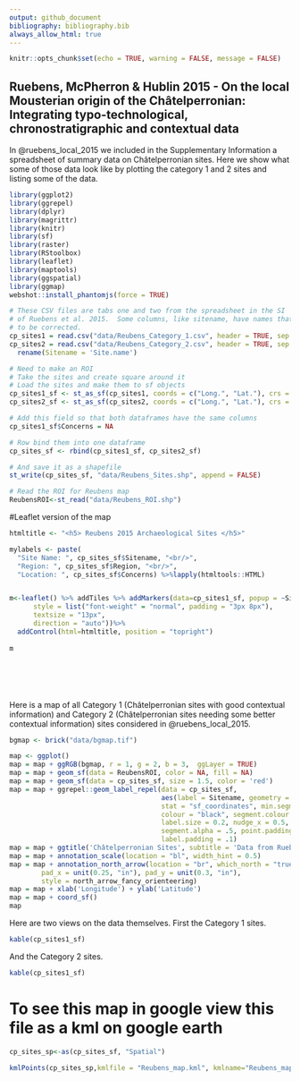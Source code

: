 ```yaml
---
output: github_document
bibliography: bibliography.bib
always_allow_html: true
---
```


```r

knitr::opts_chunk$set(echo = TRUE, warning = FALSE, message = FALSE)

```


## Ruebens, McPherron & Hublin 2015 - On the local Mousterian origin of the Châtelperronian: Integrating typo-technological, chronostratigraphic and contextual data

In @ruebens_local_2015 we included in the Supplementary Information a spreadsheet of summary data on Châtelperronian sites.  Here we show what some of those data look like by plotting the category 1 and 2 sites and listing some of the data.

```r

library(ggplot2)
library(ggrepel)
library(dplyr)
library(magrittr)
library(knitr)
library(sf)
library(raster)
library(RStoolbox)
library(leaflet)
library(maptools)
library(ggspatial)
library(ggmap)
webshot::install_phantomjs(force = TRUE)

# These CSV files are tabs one and two from the spreadsheet in the SI
# of Ruebens et al. 2015.  Some columns, like sitename, have names that need 
# to be corrected.
cp_sites1 = read.csv("data/Reubens_Category_1.csv", header = TRUE, sep = ',')%>%rename(Sitename = 'Site.name')
cp_sites2 = read.csv("data/Reubens_Category_2.csv", header = TRUE, sep = ',') %>%
  rename(Sitename = 'Site.name')

```


```r

# Need to make an ROI
# Take the sites and create square around it
# Load the sites and make them to sf objects 
cp_sites1_sf <- st_as_sf(cp_sites1, coords = c("Long.", "Lat."), crs = 4326, agr = "constant")
cp_sites2_sf <- st_as_sf(cp_sites2, coords = c("Long.", "Lat."), crs = 4326, agr = "constant")

# Add this field so that both dataframes have the same columns
cp_sites1_sf$Concerns = NA

# Row bind them into one dataframe
cp_sites_sf <- rbind(cp_sites1_sf, cp_sites2_sf)

# And save it as a shapefile
st_write(cp_sites_sf, "data/Reubens_Sites.shp", append = FALSE)

# Read the ROI for Reubens map 
ReubensROI<-st_read("data/Reubens_ROI.shp")

```

#Leaflet version of the map

```r

htmltitle <- "<h5> Reubens 2015 Archaeological Sites </h5>"

mylabels <- paste(
  "Site Name: ", cp_sites_sf$Sitename, "<br/>",
  "Region: ", cp_sites_sf$Region, "<br/>",
  "Location: ", cp_sites_sf$Concerns) %>%lapply(htmltools::HTML)


m<-leaflet() %>% addTiles %>% addMarkers(data=cp_sites1_sf, popup = ~Sitename,label=mylabels,labelOptions = labelOptions( 
      style = list("font-weight" = "normal", padding = "3px 8px"), 
      textsize = "13px", 
      direction = "auto"))%>%
  addControl(html=htmltitle, position = "topright")
  
m







```


Here is a map of all Category 1 (Châtelperronian sites with good contextual information) and Category 2 (Châtelperronian sites needing some better contextual information) sites considered in @ruebens_local_2015.

```r

bgmap <- brick("data/bgmap.tif")

map <- ggplot()
map = map + ggRGB(bgmap, r = 1, g = 2, b = 3,  ggLayer = TRUE)
map = map + geom_sf(data = ReubensROI, color = NA, fill = NA)
map = map + geom_sf(data = cp_sites_sf, size = 1.5, color = 'red')
map = map + ggrepel::geom_label_repel(data = cp_sites_sf,
                                      aes(label = Sitename, geometry = geometry),
                                      stat = "sf_coordinates", min.segment.length = 0,
                                      colour = "black", segment.colour = "black",
                                      label.size = 0.2, nudge_x = 0.5, size = 1,
                                      segment.alpha = .5, point.padding = .1,
                                      label.padding = .1)
map = map + ggtitle('Châtelperronian Sites', subtitle = 'Data from Ruebens et al. 2015')
map = map + annotation_scale(location = "bl", width_hint = 0.5) 
map = map + annotation_north_arrow(location = "br", which_north = "true", 
        pad_x = unit(0.25, "in"), pad_y = unit(0.3, "in"),
        style = north_arrow_fancy_orienteering)
map = map + xlab('Longitude') + ylab('Latitude')
map = map + coord_sf()
map 

```

Here are two views on the data themselves.  First the Category 1 sites.

```r

kable(cp_sites1_sf)

```


And the Category 2 sites.

```r

kable(cp_sites1_sf)

```

# To see this map in google view this file as a kml on google earth

```r

cp_sites_sp<-as(cp_sites_sf, "Spatial")

kmlPoints(cp_sites_sp,kmlfile = "Reubens_map.kml", kmlname="Reubens_map",icon="http://www.gstatic.com/mapspro/images/stock/962-wht-diamond-blank.png", name=paste(cp_sites_sp$Sitename), description = paste(cp_sites_sp$Concerns))



```

